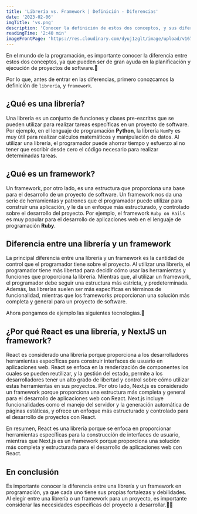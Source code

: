 ```yaml
---
title: 'Librería vs. Framework | Definición - Diferencias'
date: '2023-02-06'
imgTitle: 'vs.png'
description: 'Conocer la definición de estos dos conceptos, y sus diferencias es sumamente importante para tomar la mejor decisión sobre qué tecnología usar en un proyecto de Software.🔨'
readingTime: '2:40 min'
imageFrontPage: 'https://res.cloudinary.com/dyuj1zglt/image/upload/v1675727337/publicaciones%20del%20blog/g5qbugxzexekgcot4fzw.png'
---
```


En el mundo de la programación, es importante conocer la diferencia entre estos dos conceptos, ya que pueden ser de gran ayuda en la planificación y 
ejecución de proyectos de software.🔨

Por lo que, antes de entrar en las diferencias, primero conozcamos la definición de `librería`, y `framework`.

## ¿Qué es una librería?

Una librería es un conjunto de funciones y clases pre-escritas que se pueden utilizar para realizar tareas específicas en un proyecto de software. 
Por ejemplo, en el lenguaje de programación **Python**, la librería `NumPy` es muy útil para realizar cálculos matemáticos y manipulación de datos. 
Al utilizar una librería, el programador puede ahorrar tiempo y esfuerzo al no tener que escribir desde cero el código necesario para realizar determinadas tareas.

## ¿Qué es un framework?

Un framework, por otro lado, es una estructura que proporciona una base para el desarrollo de un proyecto de software. 
Un framework nos da una serie de herramientas y patrones que el programador puede utilizar para construir una aplicación, y le da un enfoque más estructurado, 
y controlado sobre el desarrollo del proyecto. Por ejemplo, el framework `Ruby on Rails` es muy popular para el desarrollo de aplicaciones web en el lenguaje de programación **Ruby**.

## Diferencia entre una librería y un framework

La principal diferencia entre una librería y un framework es la cantidad de control que el programador tiene sobre el proyecto. 
Al utilizar una librería, el programador tiene más libertad para decidir cómo usar las herramientas y funciones que proporciona la librería. 
Mientras que, al utilizar un framework, el programador debe seguir una estructura más estricta, y predeterminada. Además, las librerías suelen ser 
más específicas en términos de funcionalidad, mientras que los frameworks proporcionan una solución más completa y general para un proyecto de software.

Ahora pongamos de ejemplo las siguientes tecnologías.👀

## ¿Por qué React es una librería, y NextJS un framework?

React es considerado una librería porque proporciona a los desarrolladores herramientas específicas para construir interfaces de usuario en aplicaciones web. 
React se enfoca en la renderización de componentes los cuales se pueden reutilizar, y la gestión del estado, permite a los desarrolladores tener un alto grado de libertad 
y control sobre cómo utilizar estas herramientas en sus proyectos.
Por otro lado, Next.js es considerado un framework porque proporciona una estructura más completa y general para el desarrollo de aplicaciones web con React. 
Next.js incluye funcionalidades como el manejo del servidor y la generación automática de páginas estáticas, y ofrece un enfoque más estructurado y controlado 
para el desarrollo de proyectos con React.

En resumen, React es una librería porque se enfoca en proporcionar herramientas específicas para la construcción de interfaces de usuario, mientras que Next.js 
es un framework porque proporciona una solución más completa y estructurada para el desarrollo de aplicaciones web con React.

## En conclusión

Es importante conocer la diferencia entre una librería y un framework en programación, ya que cada uno tiene sus propias fortalezas y debilidades.
Al elegir entre una librería o un framework para un proyecto, es importante considerar las necesidades específicas del proyecto a desarrollar.👨‍💻